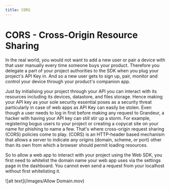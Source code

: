 ```yaml
---
title: CORS
---
```


# CORS - **Cross-Origin Resource Sharing**

In the real world, you would not want to add a new user or pair a device with that user manually every time someone buys your product. Therefore you delegate a part of your project authorities to the SDK when you plug your project's API Key in. And so a new user gets to sign up, pair, monitor and control your device through your product's companion app.

Just by initialising your project through your API you can interact with its resources including its devices, datastore, and files storage. Hence making your API key as your sole security essential poses as a security threat particularly in case of web apps as API Key can easily be stolen. Even though a user needs to log in first before making any request to Grandeur, a hacker with having your API key can still stir up a storm. For example, registering bogus users to your project or creating a copycat site on your name for phishing to name a few. That's where cross-origin request sharing (CORS) policies come to play. (CORS) is an HTTP-header based mechanism that allows a server to indicate any origins (domain, scheme, or port) other than its own from which a browser should permit loading resources.

So to allow a web app to interact with your project using the Web SDK, you first need to whitelist the domain name your web app uses via the settings page in the dashboard. You cannot even send a request from your localhost without first whitelisting it.

![alt text](/images/Allow Domain.mov)